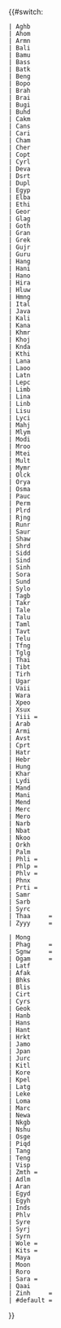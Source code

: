 {{#switch:{{ISO 15924 code|{{{1|}}}}}<!--
 Start with Unicode-determined list (as of Unicode 8.0): -->
 | Aghb
 | Ahom
 | Armn
 | Bali
 | Bamu
 | Bass
 | Batk
 | Beng
 | Bopo
 | Brah
 | Brai
 | Bugi
 | Buhd
 | Cakm
 | Cans
 | Cari
 | Cham
 | Cher
 | Copt
 | Cyrl
 | Deva
 | Dsrt
 | Dupl
 | Egyp
 | Elba
 | Ethi
 | Geor
 | Glag
 | Goth
 | Gran
 | Grek
 | Gujr
 | Guru
 | Hang
 | Hani
 | Hano
 | Hira
 | Hluw
 | Hmng
 | Ital
 | Java
 | Kali
 | Kana
 | Khmr
 | Khoj
 | Knda
 | Kthi
 | Lana
 | Laoo
 | Latn
 | Lepc
 | Limb
 | Lina
 | Linb
 | Lisu
 | Lyci
 | Mahj
 | Mlym
 | Modi
 | Mroo
 | Mtei
 | Mult
 | Mymr
 | Olck
 | Orya
 | Osma
 | Pauc
 | Perm
 | Plrd
 | Rjng
 | Runr
 | Saur
 | Shaw
 | Shrd
 | Sidd
 | Sind
 | Sinh
 | Sora
 | Sund
 | Sylo
 | Tagb
 | Takr
 | Tale
 | Talu
 | Taml
 | Tavt
 | Telu
 | Tfng
 | Tglg
 | Thai
 | Tibt
 | Tirh
 | Ugar
 | Vaii
 | Wara
 | Xpeo
 | Xsux
 | Yiii ={{{ltr|ltr}}}
 | Arab
 | Armi
 | Avst
 | Cprt
 | Hatr
 | Hebr
 | Hung
 | Khar
 | Lydi
 | Mand
 | Mani
 | Mend
 | Merc
 | Mero
 | Narb
 | Nbat
 | Nkoo
 | Orkh
 | Palm
 | Phli ={{{mixed|mixed}}}
 | Phlp ={{{rtl|rtl}}}
 | Phlv ={{{rtl|rtl}}}
 | Phnx
 | Prti ={{{rtl|rtl}}}
 | Samr
 | Sarb
 | Syrc
 | Thaa     ={{{rtl|rtl}}}
 | Zyyy     ={{{mixed|mixed}}}
<!-- following: scripts defined ltr or rtl in Unicode, but overruled here for reality (Unicode does not note ttb): -->
 | Mong
 | Phag     ={{{ttb|ttb}}}<!-- Mong, Phag: overruling Unicode bidi class here (04-2012) -->
 | Sgnw     ={{{ttb|ttb}}}
 | Ogam     ={{{mixed|mixed}}}<!-- Ogam: scolarly and Unicode bidi class defined: ltr, but originally sort of ttb (Unicode chapter 14) --><!--

 End of Unicode-determined list.

 Please add non-Unicode codes here below.
 Note: codes *not* entered below are not recognised (have no direction defined here)
 As ISO 15924 has 173 + 2 Qa codes, below should be some 60 non-Unicode scripts for completeness.
-->
 | Latf
 | Afak
 | Bhks
 | Blis
 | Cirt
 | Cyrs
 | Geok
 | Hanb
 | Hans
 | Hant
 | Hrkt
 | Jamo
 | Jpan
 | Jurc
 | Kitl
 | Kore
 | Kpel
 | Latg
 | Leke
 | Loma
 | Marc
 | Newa
 | Nkgb
 | Nshu
 | Osge
 | Piqd
 | Tang
 | Teng
 | Visp
 | Zmth = {{{ltr|ltr}}}<!-- scripts ltr, not in Unicode -->
 | Adlm
 | Aran
 | Egyd
 | Egyh
 | Inds
 | Phlv
 | Syre
 | Syrj
 | Syrn
 | Wole ={{{rtl|rtl}}}<!-- scripts rtl, not in Unicode -->
 | Kits ={{{ttb|ttb}}}<!-- scripts ttb, not in Unicode -->
 | Maya
 | Moon
 | Roro
 | Sara ={{{mixed|mixed}}}<!-- mixed (non-ltr, rtl, ttb) scripts, not in Unicode -->
 | Qaai
 | Zinh     ={{{inh|inh}}}<!-- inheriting: combining marks, diacritics -->
 | #default ={{{default|}}}
}}<noinclude>
{{documentation}}
</noinclude>
